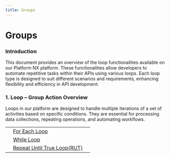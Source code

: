 ```yaml
---
title: Groups
---
```


# Groups

### Introduction

This document provides an overview of the loop functionalities available on our Platform NX platform. These functionalities allow developers to automate repetitive tasks within their APIs using various loops. Each loop type is designed to suit different scenarios and requirements, enhancing flexibility and efficiency in API development.

### 1. Loop – Group Action Overview

Loops in our platform are designed to handle multiple iterations of a set of activities based on specific conditions. They are essential for processing data collections, repeating operations, and automating workflows.

|     |                                                           |     |
| --- | --------------------------------------------------------- | --- |
|     | [For Each Loop](for-each-loop)                            |     |
|     | [While Loop](while-loop)                                  |     |
|     | [Repeat Until True Loop(RUT)](repeat-until-true-rut-loop) |     |

